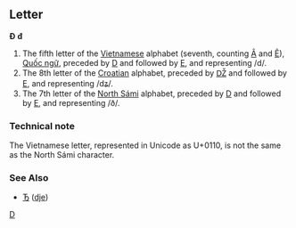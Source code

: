==Letter==
'''Đ''' '''đ'''

#The fifth letter of the [[Vietnamese]] alphabet (seventh, counting [[Â]] and [[Ê]]), [[Quốc ngữ]], preceded by [[D]] and followed by [[E]], and representing /d/.
#The 8th letter of the [[Croatian]] alphabet, preceded by [[Ǆ]] and followed by [[E]], and representing /dʑ/.
#The 7th letter of the [[North Sámi]] alphabet, preceded by [[D]] and followed by [[E]], and representing /ð/.

===Technical note===
The Vietnamese letter, represented in Unicode as U+0110, is not the same as the North Sámi character.

===See Also===
*[[Ђ]] ([[dje]])
[[Category:Latin letters|D]]
